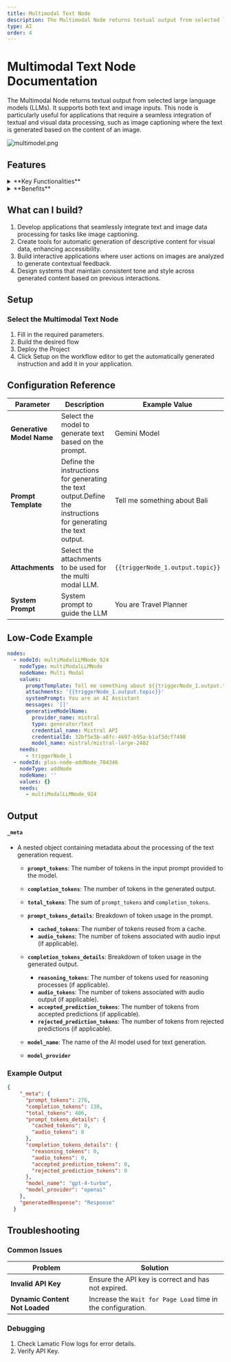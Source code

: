 ```yaml
---
title: Multimodal Text Node
description: The Multimodal Node returns textual output from selected large language models (LLMs).
type: AI
order: 4
---
```


# Multimodal Text Node Documentation

The Multimodal Node returns textual output from selected large language models (LLMs). It supports both text and image inputs. This node is particularly useful for applications that require a seamless integration of textual and visual data processing, such as image captioning where the text is generated based on the content of an image.

![multimodel.png](./img/multimodel/multimodel.webp)

## Features

<details>
  <summary>**Key Functionalities**</summary>
  1. **Textual and Visual Input Support**: Accepts both text and image inputs, enabling
  seamless integration of multimodal data for processing. 
  
  2. **Text Generation**:
  Produces textual outputs from selected large language models (LLMs) based on the
  provided input. 
  
  3. **Image-Based Text Generation**: Generates captions and descriptive
  text based on the content of images, making it suitable for applications like image
  captioning. 
  
  4. **LLM Integration**: Supports integration with multiple large language
  models, offering flexibility to choose the best-suited model for specific use cases.
  
  5. **Context-Aware Processing**: Combines textual and visual data inputs to enhance
  the accuracy and relevance of the generated output.
</details>

<details>
  <summary>**Benefits**</summary>
  1. **Versatility**: Enables applications in various domains, such as image captioning,
  multimodal analysis, and AI-driven content generation. 
  
  2. **Enhanced User Experience**:
  Provides seamless handling of both text and image inputs, improving workflow efficiency.
  
  3. **Scalability**: Adapts easily to a wide range of use cases, from simple text
  generation to complex multimodal data analysis. 
  
  4. **Efficiency**: Consolidates
  textual and visual processing into a single node, reducing the need for separate
  tools and streamlining flow. 
  
  5. **Advanced AI Integration**: Leverages the
  capabilities of modern LLMs to deliver accurate and contextually rich outputs.
</details>

## What can I build?

1. Develop applications that seamlessly integrate text and image data processing for tasks like image captioning.
1. Create tools for automatic generation of descriptive content for visual data, enhancing accessibility.
1. Build interactive applications where user actions on images are analyzed to generate contextual feedback.
1. Design systems that maintain consistent tone and style across generated content based on previous interactions.

## Setup

### Select the Multimodal Text Node

1. Fill in the required parameters.
1. Build the desired flow
1. Deploy the Project
1. Click Setup on the workflow editor to get the automatically generated instruction and add it in your application.

## Configuration Reference

| **Parameter**             | **Description**                                                                                                | **Example Value**                |
| ------------------------- | -------------------------------------------------------------------------------------------------------------- | -------------------------------- |
| **Generative Model Name** | Select the model to generate text based on the prompt.                                                         | Gemini Model                     |
| **Prompt Template**       | Define the instructions for generating the text output.Define the instructions for generating the text output. | Tell me something about Bali     |
| **Attachments**           | Select the attachments to be used for the multi modal LLM.                                                     | `{{triggerNode_1.output.topic}}` |
| **System Prompt**         | System prompt to guide the LLM                                                                                 | You are Travel Planner           |

## Low-Code Example

```yaml
nodes:
  - nodeId: multiModalLLMNode_924
    nodeType: multiModalLLMNode
    nodeName: Multi Modal
    values:
      promptTemplate: Tell me something about ${{triggerNode_1.output.topic}}
      attachments: '{{triggerNode_1.output.topic}}'
      systemPrompt: You are an AI Assistant
      messages: '[]'
      generativeModelName:
        provider_name: mistral
        type: generator/text
        credential_name: Mistral API
        credentialId: 32bf5e3b-a8fc-4697-b95a-b1af3dcf7498
        model_name: mistral/mistral-large-2402
    needs:
      - triggerNode_1
  - nodeId: plus-node-addNode_704346
    nodeType: addNode
    nodeName: ''
    values: {}
    needs:
      - multiModalLLMNode_924
```
## Output 

#### `_meta`
- A nested object containing metadata about the processing of the text generation request.

  - **`prompt_tokens`**: The number of tokens in the input prompt provided to the model.
  - **`completion_tokens`**: The number of tokens in the generated output.
  - **`total_tokens`**: The sum of `prompt_tokens` and `completion_tokens`.

  - **`prompt_tokens_details`**: Breakdown of token usage in the prompt.
    - **`cached_tokens`**: The number of tokens reused from a cache.
    - **`audio_tokens`**: The number of tokens associated with audio input (if applicable).

  - **`completion_tokens_details`**: Breakdown of token usage in the generated output.
    - **`reasoning_tokens`**: The number of tokens used for reasoning processes (if applicable).
    - **`audio_tokens`**: The number of tokens associated with audio output (if applicable).
    - **`accepted_prediction_tokens`**: The number of tokens from accepted predictions (if applicable).
    - **`rejected_prediction_tokens`**: The number of tokens from rejected predictions (if applicable).

  - **`model_name`**: The name of the AI model used for text generation.
  - **`model_provider`**
### Example Output

```json
{
    "_meta": {
      "prompt_tokens": 276,
      "completion_tokens": 130,
      "total_tokens": 406,
      "prompt_tokens_details": {
        "cached_tokens": 0,
        "audio_tokens": 0
      },
      "completion_tokens_details": {
        "reasoning_tokens": 0,
        "audio_tokens": 0,
        "accepted_prediction_tokens": 0,
        "rejected_prediction_tokens": 0
      },
      "model_name": "gpt-4-turbo",
      "model_provider": "openai"
    },
    "generatedResponse": "Response"
  }
```

## Troubleshooting

### Common Issues

| **Problem**                    | **Solution**                                                 |
| ------------------------------ | ------------------------------------------------------------ |
| **Invalid API Key**            | Ensure the API key is correct and has not expired.           |
| **Dynamic Content Not Loaded** | Increase the `Wait for Page Load` time in the configuration. |

### Debugging

1. Check Lamatic Flow logs for error details.
1. Verify API Key.

